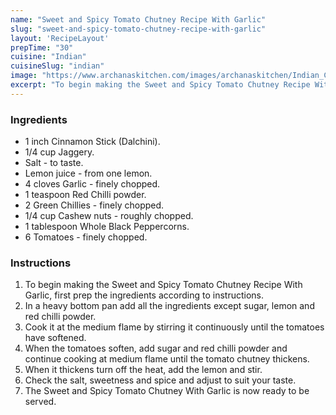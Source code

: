 ---
name: "Sweet and Spicy Tomato Chutney Recipe With Garlic"
slug: "sweet-and-spicy-tomato-chutney-recipe-with-garlic"
layout: 'RecipeLayout'
prepTime: "30"
cuisine: "Indian"
cuisineSlug: "indian"
image: "https://www.archanaskitchen.com/images/archanaskitchen/Indian_Chutneys/Sweet_and_Spicy_Tomato_Chutney_Recipe_With_Garlic-1.jpg"
excerpt: "To begin making the Sweet and Spicy Tomato Chutney Recipe With Garlic, first prep the ingredients according to instructions"
---

### Ingredients

- 1 inch Cinnamon Stick (Dalchini).
- 1/4 cup Jaggery.
- Salt - to taste.
- Lemon juice - from one lemon.
- 4 cloves Garlic - finely chopped.
- 1 teaspoon Red Chilli powder.
- 2 Green Chillies - finely chopped.
- 1/4 cup Cashew nuts - roughly chopped.
- 1 tablespoon Whole Black Peppercorns.
- 6 Tomatoes - finely chopped.

### Instructions

1. To begin making the Sweet and Spicy Tomato Chutney Recipe With Garlic, first prep the ingredients according to instructions.
1. In a heavy bottom pan add all the ingredients except sugar, lemon and red chilli powder.
1. Cook it at the medium flame by stirring it continuously until the tomatoes have softened.
1. When the tomatoes soften, add sugar and red chilli powder and continue cooking at medium flame until the tomato chutney thickens.
1. When it thickens turn off the heat, add the lemon and stir.
1. Check the salt, sweetness and spice and adjust to suit your taste.
1. The Sweet and Spicy Tomato Chutney With Garlic is now ready to be served.
